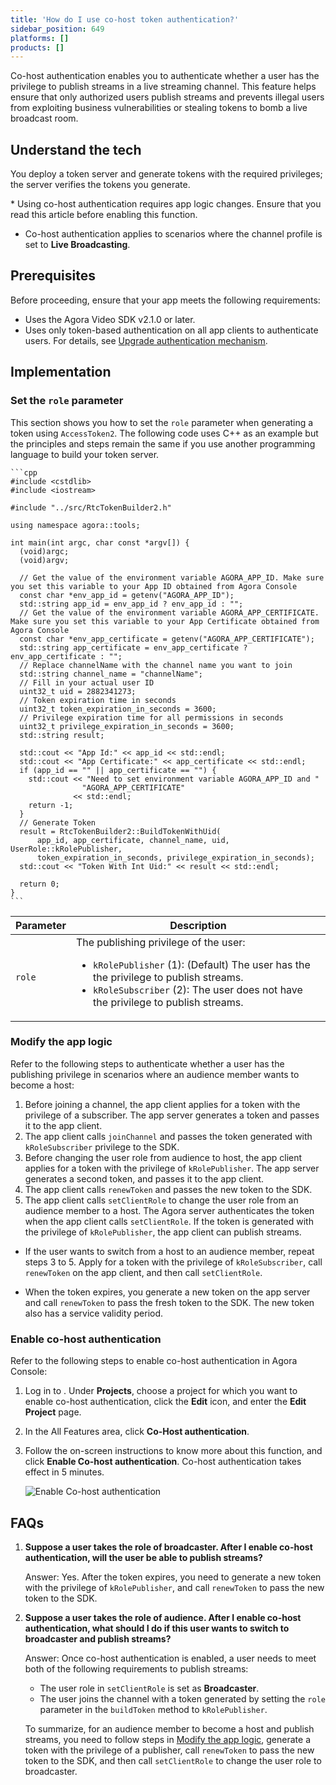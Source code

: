```yaml
---
title: 'How do I use co-host token authentication?'
sidebar_position: 649
platforms: []
products: []
---
```


Co-host authentication enables you to authenticate whether a user has the privilege to publish streams in a live streaming channel. This feature helps ensure that only authorized users publish streams and prevents illegal users from exploiting business vulnerabilities or stealing tokens to bomb a live broadcast room.

## Understand the tech

You deploy a token server and generate tokens with the required privileges; the <Vg k="COMPANY" /> server verifies the tokens you generate.

<Admonition type="caution" title="Note">
* Using co-host authentication requires app logic changes. Ensure that you
      read this article before enabling this function.

* Co-host authentication applies to scenarios where the channel profile is
      set to **Live Broadcasting**.
</Admonition>

## Prerequisites

Before proceeding, ensure that your app meets the following requirements:

- Uses the Agora Video SDK v2.1.0 or later.
- Uses only token-based authentication on all app clients to authenticate users. For details, see [Upgrade authentication mechanism](/en/video-calling/get-started/authentication-workflow).

## Implementation

### Set the `role` parameter

This section shows you how to set the `role` parameter when generating a token using `AccessToken2`. The following code uses C++ as an example but the principles and steps remain the same if you use another programming language to build your token server.

    ```cpp
    #include <cstdlib>
    #include <iostream>

    #include "../src/RtcTokenBuilder2.h"

    using namespace agora::tools;

    int main(int argc, char const *argv[]) {
      (void)argc;
      (void)argv;

      // Get the value of the environment variable AGORA_APP_ID. Make sure you set this variable to your App ID obtained from Agora Console
      const char *env_app_id = getenv("AGORA_APP_ID");
      std::string app_id = env_app_id ? env_app_id : "";
      // Get the value of the environment variable AGORA_APP_CERTIFICATE. Make sure you set this variable to your App Certificate obtained from Agora Console
      const char *env_app_certificate = getenv("AGORA_APP_CERTIFICATE");
      std::string app_certificate = env_app_certificate ? env_app_certificate : "";
      // Replace channelName with the channel name you want to join
      std::string channel_name = "channelName";
      // Fill in your actual user ID
      uint32_t uid = 2882341273;
      // Token expiration time in seconds
      uint32_t token_expiration_in_seconds = 3600;
      // Privilege expiration time for all permissions in seconds
      uint32_t privilege_expiration_in_seconds = 3600;
      std::string result;

      std::cout << "App Id:" << app_id << std::endl;
      std::cout << "App Certificate:" << app_certificate << std::endl;
      if (app_id == "" || app_certificate == "") {
        std::cout << "Need to set environment variable AGORA_APP_ID and "
                    "AGORA_APP_CERTIFICATE"
                  << std::endl;
        return -1;
      }
      // Generate Token
      result = RtcTokenBuilder2::BuildTokenWithUid(
          app_id, app_certificate, channel_name, uid, UserRole::kRolePublisher,
          token_expiration_in_seconds, privilege_expiration_in_seconds);
      std::cout << "Token With Int Uid:" << result << std::endl;

      return 0;
    }
    ```

  | Parameter | Description             |
  | --------- | ----------------------- |
  | `role`    | The publishing privilege of the user: <ul><li>`kRolePublisher` (1): (Default) The user has the the privilege to publish streams.</li><li>`kRoleSubscriber` (2): The user does not have the privilege to publish streams.</li></ul> |

### Modify the app logic

Refer to the following steps to authenticate whether a user has the publishing privilege in scenarios where an audience member wants to become a host:

1. Before joining a channel, the app client applies for a token with the privilege of a subscriber. The app server generates a token and passes it to the app client.
2. The app client calls `joinChannel` and passes the token generated with `kRoleSubscriber` privilege to the SDK.
3. Before changing the user role from audience to host, the app client applies for a token with the privilege of `kRolePublisher`. The app server generates a second token, and passes it to the app client.
4. The app client calls `renewToken` and passes the new token to the SDK.
5. The app client calls `setClientRole` to change the user role from an audience member to a host. The Agora server authenticates the token when the app client calls `setClientRole`. If the token is generated with the privilege of `kRolePublisher`, the app client can publish streams.

<Admonition type="caution" title ="Note">

* If the user wants to switch from a host to an audience member, repeat steps 3 to 5. Apply for a token with the privilege of `kRoleSubscriber`, call `renewToken` on the app client, and then call `setClientRole`.
  
* When the token expires, you generate a new token on the app server and call `renewToken` to pass the fresh token to the SDK. The new token also has a service validity period.
</Admonition>

### Enable co-host authentication

Refer to the following steps to enable co-host authentication in Agora Console:

1. Log in to <Link to="{{Global.AGORA_CONSOLE_URL}}"><Vg k="CONSOLE" /></Link>. Under **Projects**, choose a project for which you want to enable co-host authentication, click the **Edit** icon, and enter the **Edit Project** page.
2. In the All Features area, click **Co-Host authentication**.
3. Follow the on-screen instructions to know more about this function, and click **Enable Co-host authentication**. Co-host authentication takes effect in 5 minutes.

    ![Enable Co-host authentication](/images/video-sdk/console-enable-cohost-authentication.png)

## FAQs

1. **Suppose a user takes the role of broadcaster. After I enable co-host authentication, will the user be able to publish streams?**

    Answer: Yes. After the token expires, you need to generate a new token with the privilege of `kRolePublisher`, and call `renewToken` to pass the new token to the SDK.

2. **Suppose a user takes the role of audience. After I enable co-host authentication, what should I do if this user wants to switch to broadcaster and publish streams?**

    Answer: Once co-host authentication is enabled, a user needs to meet both of the following requirements to publish streams:

    - The user role in `setClientRole` is set as **Broadcaster**.
    - The user joins the channel with a token generated by setting the `role` parameter in the `buildToken` method to `kRolePublisher`.

    To summarize, for an audience member to become a host and publish streams, you need to follow steps in [Modify the app logic](#modify-the-app-logic), generate a token with the privilege of a publisher, call `renewToken` to pass the new token to the SDK, and then call `setClientRole` to change the user role to broadcaster.
